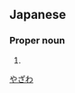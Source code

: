 ==Japanese==
{{ja-kanjitab|谷|沢}}

===Proper noun===
{{ja-pos|proper|やざわ}}

# {{surname|lang=ja}}

[[Category:Japanese surnames|やざわ]]